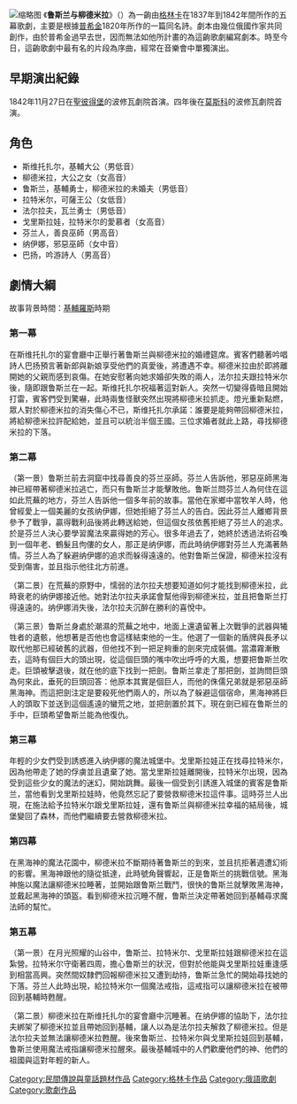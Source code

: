 {{NoteTA
|1=zh-hans:鲁斯兰与柳德米拉;zh-hant:盧斯蘭與魯蜜拉;
}}
[[File:Ruslan_i_Lyudmila_(Gutheil).jpg|缩略图]]
《'''鲁斯兰与柳德米拉'''》（{{lang-rus|Руслан и Людмила|Ruslán i Lyudmíla|a=Ru-Ruslan_i_Lyudmila.ogg}}）為一齣由[[格林卡|格林卡]]在1837年到1842年間所作的五幕歌劇，主要是根據[[普希金|普希金]]1820年所作的一篇同名詩。劇本由幾位俄國作家共同創作，由於普希金過早去世，因而無法如他所計畫的為這齣歌劇編寫劇本。時至今日，這齣歌劇中最有名的片段為序曲，經常在音樂會中單獨演出。

==早期演出紀錄==
1842年11月27日在[[聖彼得堡|聖彼得堡]]的波修瓦劇院首演。四年後在[[莫斯科|莫斯科]]的波修瓦劇院首演。

==角色==
* 斯维托扎尔，基輔大公（男低音）
* 柳德米拉，大公之女（女高音）
* 鲁斯兰，基輔勇士，柳德米拉的未婚夫（男低音）
* 拉特米尔，可薩王公（女低音）
* 法尔拉夫，瓦兰勇士（男低音）
* 戈里斯拉娃，拉特米尔的愛慕者（女高音）
* 芬兰人，善良巫師（男高音）
* 纳伊娜，邪惡巫師（女中音）
* 巴扬，吟游詩人（男高音）

==劇情大綱==
故事背景時間：[[基輔羅斯|基輔羅斯]]時期

===第一幕===
在斯维托扎尔的宴會廳中正舉行著鲁斯兰與柳德米拉的婚禮筵席。賓客們聽著吟唱詩人巴扬預言著新郎與新娘享受他們的真愛後，將遭遇不幸。柳德米拉由於即將離開她的父親而感到哀傷。在她安慰著向她求婚卻失敗的兩人，法尔拉夫跟拉特米尔後，隨即跟鲁斯兰在一起。斯维托扎尔祝福著這對新人。突然一切變得昏暗且開始打雷，賓客們受到驚嚇，此時兩隻怪獸突然出現將柳德米拉抓走。燈光重新點燃，眾人對於柳德米拉的消失傷心不已，斯维托扎尔承諾：誰要是能夠帶回柳德米拉，將給柳德米拉許配給她，並且可以統治半個王國。三位求婚者就此上路，尋找柳德米拉的下落。

===第二幕===
（第一景）鲁斯兰前去洞窟中找尋善良的芬兰巫師。芬兰人告訴他，邪惡巫師黑海神已經帶著柳德米拉逃亡，而只有鲁斯兰才能擊敗他。鲁斯兰問芬兰人為何住在這如此荒蕪的地方，芬兰人告訴他一個多年前的故事。當他在家鄉中當牧羊人時，他曾經愛上一個美麗的女孩纳伊娜，但她拒絕了芬兰人的告白。因此芬兰人離鄉背景參予了戰爭，贏得戰利品後將此轉送給她，但這個女孩依舊拒絕了芬兰人的追求。於是芬兰人決心要學習魔法來贏得她的芳心。很多年過去了，她終於透過法術召喚到一個年老、鶴髮且佝僂的女人，那正是纳伊娜，而此時纳伊娜對芬兰人充滿著熱情。芬兰人為了躲避纳伊娜的追求而躲得遠遠的。他對鲁斯兰保證，柳德米拉沒有受到傷害，並且指示他往北方前進。

（第二景）在荒蕪的原野中，懦弱的法尔拉夫想要知道如何才能找到柳德米拉，此時衰老的纳伊娜接近他。她對法尔拉夫承諾會幫他得到柳德米拉，並且把鲁斯兰打得遠遠的。纳伊娜消失後，法尔拉夫沉醉在勝利的喜悅中。

（第三景）鲁斯兰身處於潮濕的荒蕪之地中，地面上還遺留著上次戰爭的武器與犧牲者的遺骸，他想著是否他也會這樣結束他的一生。他選了一個新的盾牌與長矛以取代他那已經破舊的武器，但他找不到一把足夠重的劍來完成裝備。當濃霧漸散去，這時有個巨大的頭出現，從這個巨頭的嘴中吹出呼呼的大風，想要把鲁斯兰吹走。巨頭被擊退後，就在他的底下找到一把劍。鲁斯兰拿走了那把劍，並詢問巨頭為何來此，垂死的巨頭回答：他原本其實是個巨人，而他的侏儒兄弟就是邪惡巫師黑海神。而這把劍注定是要殺死他們兩人的，所以為了躲避這個宿命，黑海神將巨人的頭取下並送到這個遙遠的蠻荒之地，並把劍置於其下。現在劍已經在鲁斯兰的手中，巨頭希望鲁斯兰能為他復仇。

===第三幕===
年輕的少女們受到誘惑進入纳伊娜的魔法城堡中。戈里斯拉娃正在找尋拉特米尔，因為他帶走了她的俘虜並且遺棄了她。當戈里斯拉娃離開後，拉特米尔出現，因為受到這些少女的魔法的迷幻，開始跳舞。最後一個受到引誘進入城堡的賓客是鲁斯兰，當他看到戈里斯拉娃時，他竟然忘記了要營救柳德米拉這件事。這時芬兰人出現，在施法給予拉特米尔跟戈里斯拉娃，還有鲁斯兰與柳德米拉幸福的結局後，城堡變回了森林，而他們繼續要去營救柳德米拉。

===第四幕===
在黑海神的魔法花園中，柳德米拉不斷期待著鲁斯兰的到來，並且抗拒著週遭幻術的影響。黑海神跟他的隨從抵達，此時號角聲響起，正是鲁斯兰的挑戰信號。黑海神施以魔法讓柳德米拉睡著，並開始跟鲁斯兰戰鬥，很快的鲁斯兰就擊敗黑海神，並戴起黑海神的頭盔。看到柳德米拉沉睡不醒，鲁斯兰決定帶著她回到基輔尋求魔法師的幫忙。

===第五幕===
（第一景）在月光照耀的山谷中，鲁斯兰、拉特米尔、戈里斯拉娃跟柳德米拉在這紮營。拉特米尔守衛著四周，擔心鲁斯兰的狀況，但對於他能與戈里斯拉娃重逢感到相當高興。突然間奴隸們回報柳德米拉又遭到劫持，鲁斯兰急忙的開始尋找她的下落。芬兰人此時出現，給拉特米尔一個魔法戒指，這戒指可以讓柳德米拉在被帶回到基輔時甦醒。

（第二景）柳德米拉在斯维托扎尔的宴會廳中沉睡著。在纳伊娜的協助下，法尔拉夫綁架了柳德米拉並且帶她回到基輔，讓人以為是法尔拉夫解救了柳德米拉。但是法尔拉夫並無法讓柳德米拉甦醒。後來鲁斯兰、拉特米尔與戈里斯拉娃回到基輔，鲁斯兰使用魔法戒指讓柳德米拉醒來。最後基輔城中的人們歡慶他們的神、他們的祖國與這對年輕的新人。

{{Authority control}}
[[Category:民間傳說與童話題材作品|Category:民間傳說與童話題材作品]]
[[Category:格林卡作品|Category:格林卡作品]]
[[Category:俄語歌劇|Category:俄語歌劇]]
[[Category:歌劇作品|Category:歌劇作品]]
